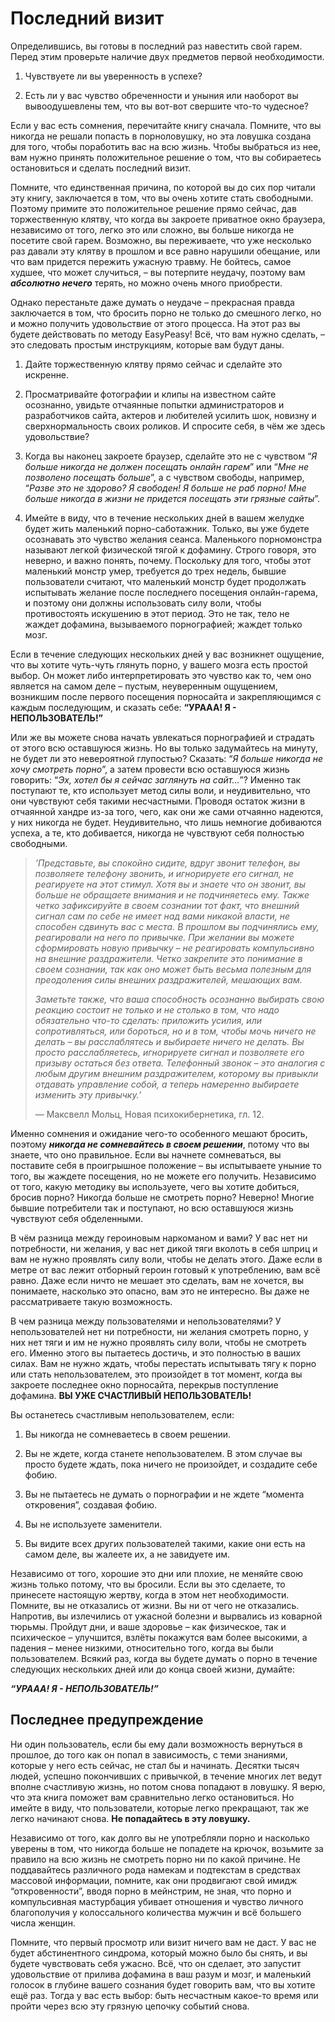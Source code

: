 # Последний визит

Определившись, вы готовы в последний раз навестить свой гарем. Перед этим проверьте наличие двух предметов первой необходимости.

1.  Чувствуете ли вы уверенность в успехе?

2.  Есть ли у вас чувство обреченности и уныния или наоборот вы вывоодушевлены тем, что вы вот-вот свершите что-то чудесное?

Если у вас есть сомнения, перечитайте книгу сначала. Помните, что вы никогда не решали попасть в порноловушку, но эта ловушка создана для того, чтобы поработить вас на всю жизнь. Чтобы выбраться из нее, вам нужно принять положительное решение о том, что вы собираетесь остановиться и сделать последний визит.

Помните, что единственная причина, по которой вы до сих пор читали эту книгу, заключается в том, что вы очень хотите стать свободными. Поэтому примите это положительное решение прямо сейчас, дав торжественную клятву, что когда вы закроете приватное окно браузера, независимо от того, легко это или сложно, вы больше никогда не посетите свой гарем. Возможно, вы переживаете, что уже несколько раз давали эту клятву в прошлом и все равно нарушили обещание, или что вам придется пережить ужасную травму. Не бойтесь, самое худшее, что может случиться, -- вы потерпите неудачу, поэтому вам ***абсолютно нечего*** терять, но можно очень много приобрести.

Однако перестаньте даже думать о неудаче -- прекрасная правда заключается в том, что бросить порно не только до смешного легко, но и можно получить удовольствие от этого процесса. На этот раз вы будете действовать по методу EasyPeasy! Всё, что вам нужно сделать, -- это следовать простым инструкциям, которые вам будут даны.

1.  Дайте торжественную клятву прямо сейчас и сделайте это искренне.

2.  Просматривайте фотографии и клипы на известном сайте осознанно, увидьте отчаянные попытки администраторов и разработчиков сайта, актеров и любителей усилить шок, новизну и сверхнормальность своих роликов. И спросите себя, в чём же здесь удовольствие?

3.  Когда вы наконец закроете браузер, сделайте это не с чувством "*Я больше никогда не должен посещать онлайн гарем*" или "*Мне не позволено посещать больше*", а с чувством свободы, например, "*Разве это не здорово? Я свободен! Я больше не раб порно! Мне больше никогда в жизни не придется посещать эти грязные сайты*".

4.  Имейте в виду, что в течение нескольких дней в вашем желудке будет жить маленький порно-саботажник. Только, вы уже будете осознавать это чувство желания сеанса. Маленького порномонстра называют легкой физической тягой к дофамину. Строго говоря, это неверно, и важно понять, почему. Поскольку для того, чтобы этот маленький монстр умер, требуется до трех недель, бывшие пользователи считают, что маленький монстр будет продолжать испытывать желание после последнего посещения онлайн-гарема, и поэтому они должны использовать силу воли, чтобы противостоять искушению в этот период. Это не так, тело не жаждет дофамина, вызываемого порнографией; жаждет только мозг.

Если в течение следующих нескольких дней у вас возникнет ощущение, что вы хотите чуть-чуть глянуть порно, у вашего мозга есть простой выбор. Он может либо интерпретировать это чувство как то, чем оно является на самом деле -- пустым, неуверенным ощущением, возникшим после первого посещения порносайта и закрепляющимся с каждым последующим, и сказать себе: **"УРААА! Я - НЕПОЛЬЗОВАТЕЛЬ!"**

Или же вы можете снова начать увлекаться порнографией и страдать от этого всю оставшуюся жизнь. Но вы только задумайтесь на минуту, не будет ли это невероятной глупостью? Сказать: "*Я больше никогда не хочу смотреть порно*", а затем провести всю оставшуюся жизнь говорить: "*Эх, хотел бы я сейчас заглянуть на сайт...*"? Именно так поступают те, кто использует метод силы воли, и неудивительно, что они чувствуют себя такими несчастными. Проводя остаток жизни в отчаянной хандре из-за того, чего, как они же сами отчаянно надеются, у них никогда не будет. Неудивительно, что лишь немногие добиваются успеха, а те, кто добивается, никогда не чувствуют себя полностью свободными.

> *'Представьте, вы спокойно сидите, вдруг звонит телефон, вы позволяете телефону звонить, и игнорируете его сигнал, не реагируете на этот стимул. Хотя вы и знаете что он звонит, вы больше не обращаете внимания и не подчиняетесь ему. Также четко зафиксируйте в своем сознании тот факт, что внешний сигнал сам по себе не имеет над вами никакой власти, не способен сдвинуть вас с места. В прошлом вы подчинялись ему, реагировали на него по привычке. При желании вы можете сформировать новую привычку -- не реагировать компульсивно на внешние раздражители. Четко закрепите это понимание в своем сознании, так как оно может быть весьма полезным для преодоления силы внешних раздражителей, мешающих вам.*
>
> *Заметьте также, что ваша способность осознанно выбирать свою реакцию состоит не только и не столько в том, что надо обязательно что-то сделать: приложить усилия, или сопротивляться, или бороться, но и в том, чтобы мочь ничего не делать -- вы расслаблятесь и выбираете ничего не делать. Вы просто расслабляетесь, игнорируете сигнал и позволяете его призыву остаться без ответа. Телефонный звонок -- это аналогия с любым другим внешним раздражителем, которому вы привыкли отдавать управление собой, а теперь намеренно выбираете изменить эту привычку.*'
>
> ---  Максвелл Мольц, Новая психокибернетика, гл. 12. 

Именно сомнения и ожидание чего-то особенного мешают бросить, поэтому  ***никогда не сомневайтесь в своем решении***, потому что вы знаете, что оно правильное. Если вы начнете сомневаться, вы поставите себя в проигрышное положение -- вы испытываете уныние то того, вы жаждете посещения, но не можете его получить. Независимо от того, какую методику вы используете, чего вы хотите добиться, бросив порно? Никогда больше не смотреть порно? Неверно! Многие бывшие потребители так и поступают, но всю оставшуюся жизнь чувствуют себя обделенными.

В чём разница между героиновым наркоманом и вами? У вас нет ни потребности, ни желания, у вас нет дикой тяги вколоть в себя шприц и вам не нужно проявлять силу воли, чтобы не делать этого. Даже если в метре от вас лежит отборный героин готовый к употреблению, вам всё равно. Даже если ничто не мешает это сделать, вам не хочется, вы понимаете, насколько это опасно, вам это не интересно. Вы даже не рассматриваете такую возможность.

В чем разница между пользователями и непользователями? У непользователей нет ни потребности, ни желания смотреть порно, у них нет тяги и им не нужно проявлять силу воли, чтобы не смотреть его. Именно этого вы пытаетесь достичь, и это полностью в ваших силах. Вам не нужно ждать, чтобы перестать испытывать тягу к порно или стать непользователем, это произойдет в тот момент, когда вы закроете последнее окно порносайта, перекрыв поступление дофамина. **ВЫ УЖЕ СЧАСТЛИВЫЙ НЕПОЛЬЗОВАТЕЛЬ!**

Вы останетесь счастливым непользователем, если:

1.  Вы никогда не сомневаетесь в своем решении.

2.  Вы не ждете, когда станете непользователем. В этом случае вы просто будете ждать, пока ничего не произойдет, и создадите себе фобию.

3.  Вы не пытаетесь не думать о порнографии и не ждете "момента откровения", создавая фобию.

4.  Вы не используете заменители.

5.  Вы видите всех других пользователей такими, какие они есть на самом деле, вы жалеете их, а не завидуете им.

Независимо от того, хорошие это дни или плохие, не меняйте свою жизнь только потому, что вы бросили. Если вы это сделаете, то принесете настоящую жертву, когда в этом нет необходимости. Помните, вы не отказались от жизни. Вы ни от чего не отказались. Напротив, вы излечились от ужасной болезни и вырвались из коварной тюрьмы. Пройдут дни, и ваше здоровье -- как физическое, так и психическое -- улучшится, взлёты покажутся вам более высокими, а падения -- менее низкими, относительно того, когда вы были пользователем. Всякий раз, когда вы будете думать о порно в течение следующих нескольких дней или до конца своей жизни, думайте:

***"УРААА! Я - НЕПОЛЬЗОВАТЕЛЬ!"***

## Последнее предупреждение

Ни один пользователь, если бы ему дали возможность вернуться в прошлое, до того как он попал в зависимость, с теми знаниями, которые у него есть сейчас, не стал бы и начинать. Десятки тысяч людей, успешно покончивших с привычкой, в течение многих лет ведут вполне счастливую жизнь, но потом снова попадают в ловушку. Я верю, что эта книга поможет вам сравнительно легко остановиться. Но имейте в виду, что пользователи, которые легко прекращают, так же легко начинают снова. **Не попадайтесь в эту ловушку.**

Независимо от того, как долго вы не употребляли порно и насколько уверены в том, что никогда больше не попадете на крючок, возьмите за правило на всю жизнь не смотреть порно ни по какой причине. Не поддавайтесь различного рода намекам и подтекстам в средствах массовой информации, помните, как они продвигают свой имидж "откровенности", вводя порно в мейнстрим, не зная, что порно и компульсивная мастурбация убивает отношения и чувство личного благополучия у колоссального количества мужчин и всё большего числа женщин.

Помните, что первый просмотр или визит ничего вам не даст. У вас не будет абстинентного синдрома, который можно было бы снять, и вы будете чувствовать себя ужасно. Всё, что он сделает, это запустит удовольствие от прилива дофамина в ваш разум и мозг, и маленький голосок в глубине вашего сознания будет говорить вам, что вы хотите ещё раз. Тогда у вас есть выбор: быть несчастным какое-то время или пройти через всю эту грязную цепочку событий снова.
